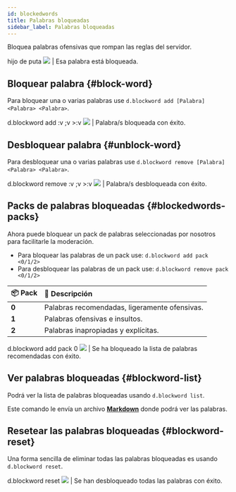 ```yaml
---
id: blockedwords
title: Palabras bloqueadas
sidebar_label: Palabras bloqueadas
---
```


Bloquea palabras ofensivas que rompan las reglas del servidor.

<DiscordMessages>
  <DiscordMessage author="Usuario" avatar="https://cdn.discordapp.com/embed/avatars/4.png"><span class="red-text">hijo de puta</span></DiscordMessage>
  <discord-message author="D-Safe" avatar="https://i.imgur.com/FFBgOWE.png" bot='true' verified='true'><img className="discord-emoji" src="https://cdn.discordapp.com/emojis/847563585319469149.png?v=1"></img> | Esa palabra está bloqueada.</discord-message>
</DiscordMessages>

## Bloquear palabra {#block-word}
Para bloquear una o varias palabras use `d.blockword add [Palabra] <Palabra> <Palabra>`.

<DiscordMessages>
  <DiscordMessage author="Usuario" avatar="https://cdn.discordapp.com/embed/avatars/4.png">d.blockword add :v ;v >:v</DiscordMessage>
  <discord-message author="D-Safe" avatar="https://i.imgur.com/FFBgOWE.png" bot='true' verified='true'><img className="discord-emoji" src="https://cdn.discordapp.com/emojis/847563585025474643.png?v=1"></img> | Palabra/s bloqueada con éxito.</discord-message>
</DiscordMessages>

## Desbloquear palabra {#unblock-word}
Para desbloquear una o varias palabras use `d.blockword remove [Palabra] <Palabra> <Palabra>`.

<DiscordMessages>
  <DiscordMessage author="Usuario" avatar="https://cdn.discordapp.com/embed/avatars/4.png">d.blockword remove :v ;v >:v</DiscordMessage>
  <discord-message author="D-Safe" avatar="https://i.imgur.com/FFBgOWE.png" bot='true' verified='true'><img className="discord-emoji" src="https://cdn.discordapp.com/emojis/847563585025474643.png?v=1"></img> | Palabra/s desbloqueada con éxito.</discord-message>
</DiscordMessages>

## Packs de palabras bloqueadas {#blockedwords-packs}
Ahora puede bloquear un pack de palabras seleccionadas por nosotros para facilitarle la moderación.

* Para bloquear las palabras de un pack use: `d.blockword add pack <0/1/2>`
* Para desbloquear las palabras de un pack use: `d.blockword remove pack <0/1/2>`

| 📦 Pack | 📣 Descripción |
| :--- | :--- |
| **0** | Palabras recomendadas, ligeramente ofensivas. | 
| **1** | Palabras ofensivas e insultos. | 
| **2** | Palabras inapropiadas y explícitas. | 

<DiscordMessages>
  <DiscordMessage author="Usuario" avatar="https://cdn.discordapp.com/embed/avatars/4.png">d.blockword add pack 0</DiscordMessage>
  <discord-message author="D-Safe" avatar="https://i.imgur.com/FFBgOWE.png" bot='true' verified='true'>
  <img className="discord-emoji" src="https://cdn.discordapp.com/emojis/847563585025474643.png?v=1"></img> | Se ha bloqueado la lista de palabras recomendadas con éxito.
  </discord-message>
</DiscordMessages>

## Ver palabras bloqueadas {#blockword-list}
Podrá ver la lista de palabras bloqueadas usando `d.blockword list`.

Este comando le envía un archivo **[Markdown](https://es.wikipedia.org/wiki/Markdown)** donde podrá ver las palabras.

## Resetear las palabras bloqueadas {#blockword-reset}
Una forma sencilla de eliminar todas las palabras bloqueadas es usando `d.blockword reset`.

<DiscordMessages>
  <DiscordMessage author="Usuario" avatar="https://cdn.discordapp.com/embed/avatars/4.png">d.blockword reset</DiscordMessage>
  <discord-message author="D-Safe" avatar="https://i.imgur.com/FFBgOWE.png" bot='true' verified='true'><img className="discord-emoji" src="https://cdn.discordapp.com/emojis/847563585025474643.png?v=1"></img> | Se han desbloqueado todas las palabras con éxito.</discord-message>
</DiscordMessages>